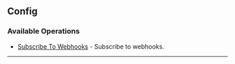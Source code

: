 
## Config

### Available Operations

* [Subscribe To Webhooks](//config/subscribe_to_webhooks) - Subscribe to webhooks.

---
<SubscribeToWebhooks />

